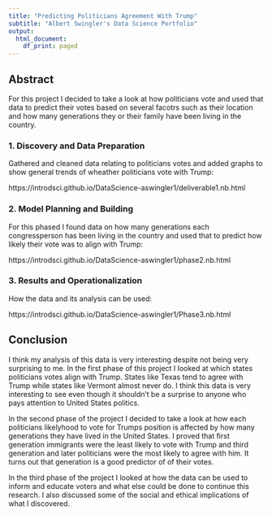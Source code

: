 ```yaml
---
title: "Predicting Politicians Agreement With Trump"
subtitle: "Albert Swingler's Data Science Portfolio"
output:
  html_document:
    df_print: paged
---
```


## Abstract

For this project I decided to take a look at how politicians vote and used that data to predict their votes based on several facotrs such as their location and how many generations they or their family have been living in the country.

### 1. Discovery and Data Preparation

Gathered and cleaned data relating to politicians votes and added graphs to show general trends of wheather politicians vote with Trump:

https://introdsci.github.io/DataScience-aswingler1/deliverable1.nb.html

### 2. Model Planning and Building

For this phased I found data on how many generations each congressperson has been living in the country and used that to predict how likely their vote was to align with Trump:

https://introdsci.github.io/DataScience-aswingler1/phase2.nb.html

### 3. Results and Operationalization

How the data and its analysis can be used:

https://introdsci.github.io/DataScience-aswingler1/Phase3.nb.html



## Conclusion
I think my analysis of this data is very interesting despite not being very surprising to me. In the first phase of this project I looked at which states politicians votes align with Trump. States like Texas tend to agree with Trump while states like Vermont almost never do. I think this data is very interesting to see even though it shouldn't be a surprise to anyone who pays attention to United States politics. 

In the second phase of the project I decided to take a look at how each politicians likelyhood to vote for Trumps position is affected by how many generations they have lived in the United States. I proved that first generation immigrants were the least likely to vote with Trump and third generation and later politicians were the most likely to agree with him. It turns out that generation is a good predictor of of their votes.

In the third phase of the project I looked at how the data can be used to inform and educate voters and what else could be done to continue this research. I also discussed some of the social and ethical implications of what I discovered.